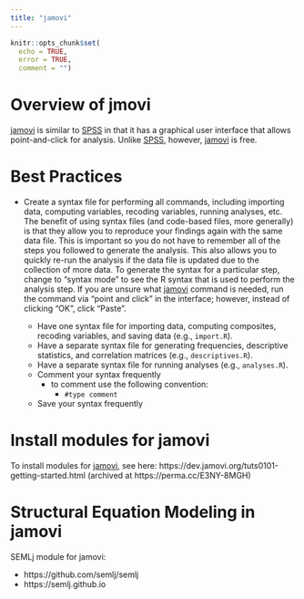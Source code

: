 ```yaml
---
title: "jamovi"
---
```


```r
knitr::opts_chunk$set(
  echo = TRUE,
  error = TRUE,
  comment = "")
```

# Overview of jmovi {#jamovi}

[jamovi](https://www.jamovi.org) is similar to [SPSS](spss.html) in that it has a graphical user interface that allows point-and-click for analysis.
Unlike [SPSS](spss.html), however, [jamovi](https://www.jamovi.org) is free.

# Best Practices {#bestPractices}

 - Create a syntax file for performing all commands, including importing data, computing variables, recoding variables, running analyses, etc.
 The benefit of using syntax files (and code-based files, more generally) is that they allow you to reproduce your findings again with the same data file.
 This is important so you do not have to remember all of the steps you followed to generate the analysis.
 This also allows you to quickly re-run the analysis if the data file is updated due to the collection of more data.
 To generate the syntax for a particular step, change to "syntax mode" to see the R syntax that is used to perform the analysis step.
 If you are unsure what [jamovi](https://www.jamovi.org) command is needed, run the command via "point and click" in the interface; however, instead of clicking "OK", click "Paste".
 
    - Have one syntax file for importing data, computing composites, recoding variables, and saving data (e.g., `import.R`).
    - Have a separate syntax file for generating frequencies, descriptive statistics, and correlation matrices (e.g., `descriptives.R`).
    - Have a separate syntax file for running analyses (e.g., `analyses.R`).
    - Comment your syntax frequently
       - to comment use the following convention:
          - `#type comment`
    - Save your syntax frequently

# Install modules for jamovi

To install modules for [jamovi](https://www.jamovi.org), see here:
https://dev.jamovi.org/tuts0101-getting-started.html (archived at https://perma.cc/E3NY-8MGH)

# Structural Equation Modeling in jamovi

SEMLj module for jamovi:

- https://github.com/semlj/semlj
- https://semlj.github.io
